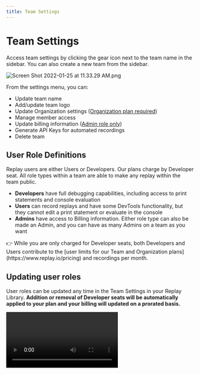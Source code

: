 ```yaml
---
title: Team Settings
---
```


# Team Settings

Access team settings by clicking the gear icon next to the team name in the sidebar. You can also create a new team from the sidebar.

![Screen Shot 2022-01-25 at 11.33.29 AM.png](/images/Screen_Shot_2022-01-25_at_11.33.29_AM_nntqz.png)

From the settings menu, you can:

- Update team name
- Add/update team logo
- Update Organization settings ([Organization plan required](https://www.replay.io/pricing))
- Manage member access
- Update billing information ([Admin role only](/getting-started/teams-admin/team-settings))
- Generate API Keys for automated recordings
- Delete team

## User Role Definitions

Replay users are either Users or Developers. Our plans charge by Developer seat. All role types within a team are able to make any replay within the team public. 

- **Developers** have full debugging capabilities, including access to print statements and console evaluation
- **Users** can record replays and have some DevTools functionality, but they cannot edit a print statement or evaluate in the console
- **Admins** have access to Billing information. Either role type can also be made an Admin, and you can have as many Admins on a team as you want

<Callout type="info" emoji="👉">
👉 While you are only charged for Developer seats, both Developers and Users contribute to the [user limits for our Team and Organization plans](https://www.replay.io/pricing) and recordings per month.

</Callout>

## Updating user roles

User roles can be updated any time in the Team Settings in your Replay Library. **Addition or removal of Developer seats will be automatically applied to your plan and your billing will updated on a prorated basis.**

<Video src="/media/getting-started/teams-admin/team-settings/userrolechange.mp4" />

## Organization Settings

Organization plans have additional features that can be enabled from the Organization tab in Team Settings. See [Premium Features](/getting-started/teams-admin/organization-features) for more details.

## API Key Setup and Limits

Teams can create API Keys for uploading [source maps](/getting-started/teams-admin/uploading-source-maps) during deploys or uploading replays of [automated tests](/test-suites). The number of recordings allowed is based on your plan.
